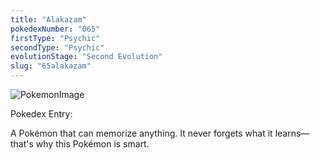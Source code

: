 ```yaml
---
title: "Alakazam"
pokedexNumber: "065"
firstType: "Psychic"
secondType: "Psychic"
evolutionStage: "Second Evolution"
slug: "65alakazam"
---
```


![PokemonImage](https://archives.bulbagarden.net/media/upload/thumb/b/bb/0065Alakazam.png/140px-0065Alakazam.png)

Pokedex Entry:

A Pokémon that can memorize anything. It never forgets what it learns—that's why this Pokémon is smart.
